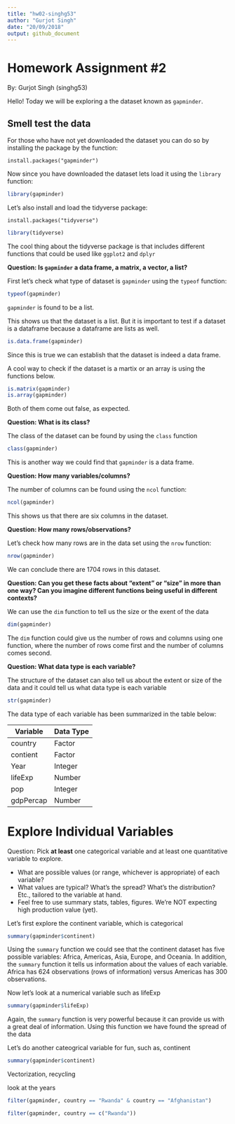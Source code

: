```yaml
---
title: "hw02-singhg53"
author: "Gurjot Singh"
date: "20/09/2018"
output: github_document
---
```


# Homework Assignment #2
By: Gurjot Singh (singhg53)

Hello! Today we will be exploring a the dataset known as `gapminder`.

## Smell test the data

For those who have not yet downloaded the dataset you can do so by installing the package by the function:

`install.packages("gapminder")`

Now since you have downloaded the dataset lets load it using the `library` function:

```r
library(gapminder)
```

Let's also install and load the tidyverse package:

`install.packages("tidyverse")`

```r
library(tidyverse)
```

The cool thing about the tidyverse package is that includes different functions that could be used like `ggplot2` and `dplyr`

**Question: Is `gapminder` a data frame, a matrix, a vector, a list?**

First let's check what type of dataset is `gapminder` using the `typeof` function:

```r
typeof(gapminder)
```

`gapminder` is found to be a list.

This shows us that the dataset is a list. But it is important to test if a dataset is a dataframe because a dataframe are lists as well.

```r
is.data.frame(gapminder)
```

Since this is true we can establish that the dataset is indeed a data frame.

A cool way to check if the dataset is a martix or an array is using the functions below.

```r
is.matrix(gapminder)
is.array(gapminder)
```

Both of them come out false, as expected.

**Question: What is its class?**

The class of the dataset can be found by using the `class` function

```r
class(gapminder)
```

This is another way we could find that `gapminder` is a data frame.

**Question: How many variables/columns?**

The number of columns can be found using the `ncol` function:

```r
ncol(gapminder)
```

This shows us that there are six columns in the dataset.

**Question: How many rows/observations?**

Let's check how many rows are in the data set using the `nrow` function:

```r
nrow(gapminder)
```

We can conclude there are 1704 rows in this dataset.

**Question: Can you get these facts about “extent” or “size” in more than one way? Can you imagine different functions being useful in different contexts?**

We can use the `dim` function to tell us the size or the exent of the data

```r
dim(gapminder)
```

The `dim` function could give us the number of rows and columns using one function, where the number of rows come first and the number of columns comes second.

**Question: What data type is each variable?**

The structure of the dataset can also tell us about the extent or size of the data and it could tell us what data type is each variable

```r
str(gapminder)
```

The data type of each variable has been summarized in the table below:

|    **Variable**      |    **Data Type** |
|----------------------|------------------|
|       country        |     Factor       |
|       contient       |     Factor       |
|        Year          |     Integer      |
|       lifeExp        |     Number       |
|        pop           |    Integer       |
|       gdpPercap      |     Number       |

# Explore Individual Variables

Question: Pick **at least** one categorical variable and at least one quantitative
variable to explore.

  - What are possible values (or range, whichever is appropriate) of
    each variable?
  - What values are typical? What’s the spread? What’s the distribution?
    Etc., tailored to the variable at hand.
  - Feel free to use summary stats, tables, figures. We’re NOT expecting
    high production value (yet).

Let's first explore the continent variable, which is categorical

```r
summary(gapminder$continent)
```

Using the `summary` function we could see that the continent dataset has five possible variables: Africa, Americas, Asia, Europe, and Oceania. In addition, the `summary` function it tells us information about the values of each variable. Africa has 624 observations (rows of information) versus Americas has 300 observations.

Now let's look at a numerical variable such as lifeExp

```r
summary(gapminder$lifeExp)
```

Again, the `summary` function is very powerful because it can provide us with a great deal of information. Using this function we have found the spread of the data



Let's do another cateogrical variable for fun, such as, continent

```r
summary(gapminder$continent)
```







Vectorization, recycling

look at the years

```r
filter(gapminder, country == "Rwanda" & country == "Afghanistan")
```








```r
filter(gapminder, country == c("Rwanda"))
```


